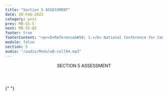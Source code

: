 ```yaml
---
title: "Section 5 ASSESSMENT"
date: 20-Feb-2022
category: post
prev: MB-S5-5
next: MB-S5-Q2
footer: true
footerContent: "<p><b>Reference&#58; 1.</b> National Conference for Community and Justice (NCCJ). Intersectionality. Accessed May 20, 2022. https://www.nccj.org/intersectionality</p>"
module: false
section: 5
audio: "/audio/ModuleB-cell94.mp3"
---
```


<Header>
  SECTION 5<span className="text-red"> ASSESSMENT</span>
</Header>

{" "}

<Quiz
  title="Which is true about intersectionality?"
  options="Intersectionality means that a person is defined by more than just their gender and race
  Intersectionality means only focusing on one single aspect of a person
  Focusing on intersectionality can promote stigma and isolation
  None of the above"
  answer="0"
  response="Other aspects that can define individuals include religion, age, or their family values.<sup>1</sup>"
/>
